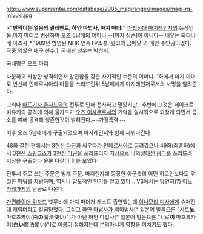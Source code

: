 http://www.supersentai.com/database/2005_magiranger/images/magi-rg-miyuki.jpg

>'''"반짝이는 얼음의 엘레멘트, 하얀 마법사, 마지 마더!"'''
[[마법전대 마지레인저]]의 등장인물.마지 마더로 변신하며 오즈 5남매의 어머니.--[마지 심슨]이 아니다-- 배우는 와타나베 아즈사[* 1989년 방영된 NHK 연속TV소설 '왓코의 금메달'의 메인 주인공이었다. 극중 역할은 배구 선수.]. 국내판 성우는 [[박신희]].

국내명은 오즈 마리

차분하고 자상한 성격이면서 강인함을 갖춘 사기적인 수준의 어머니.
1화에서 마지 마더로 변신해 인페르시아의 마물을 쓰러뜨린뒤 5남매에게 마지레인저로서의 사명을 알려준다.

그러나 [[마도기사 울자드]]와의 전투로 인해 전사하고 말았지만...후반에 그것은 페이크로 미유키의 공격에 의해 울자드가 [[오즈 이사무]]로서의 기억을 일시적으로 되찾게 되면서 급소를 피해 공격해 생존한것이 밝혀진다.~~가정폭력~~

이후 오즈 5남매에게 구출되었으며 마지레인저와 함께 싸워나간다.

48화 결전!편에서는 [[3현신 다곤]]과 싸우다가 [[지저명부 인페르시아|인페르시아]]로 끌려갔으나 49화(최종화)에서 [[3현신 스핑크스]]가 [[다곤|3현신 다곤]]을 쓰러뜨리자 지상으로 나와[[절대신 움마]]를 쓰러뜨려 지상을 구출한다 물론 다같이 힘을 모았다

전투시 주로 쓰는 주문은 빙계 주문. 마지렌쟈에 등장한 아군측의 어떤 히로인보다도 우월한 파워를 자랑하며, 역시나 압도적인 인기를 얻고 있다... VS에서는 당연히(?) [[공룡카레|어느 카레가게]]의 단골로 나온다.

[[가면라이더 위자드]] 넷무비에 마지 마더가 게스트 출연했는데 [[이나모리 미사]]에게 슈퍼전대 캐릭터라고 갈굼당했다. 그리고 [[하얀 마법사(가면라이더 위자드)|하얀 마법사]]가 백마법사[* 일본어 발음으론 "시로'''노''' 마호츠카이(白'''の'''魔法使い)"]가 아닌 하얀 마법사[* 일본어 발음으론 "시로'''이''' 마호츠카이(白'''い'''魔法使い)"]로 이름이 정해지는데 본의아니게 영향을 미치기도 했다.
